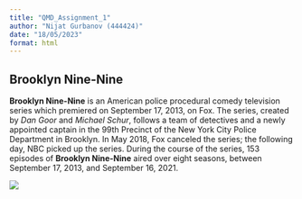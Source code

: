 ```yaml
---
title: "QMD_Assignment_1"
author: "Nijat Gurbanov (444424)"
date: "18/05/2023"
format: html
---
```


## Brooklyn Nine-Nine

**Brooklyn Nine-Nine** is an American police procedural comedy television series which premiered on September 17, 2013, on Fox. The series, created by *Dan Goor* and *Michael Schur*, follows a team of detectives and a newly appointed captain in the 99th Precinct of the New York City Police Department in Brooklyn. In May 2018, Fox canceled the series; the following day, NBC picked up the series. During the course of the series, 153 episodes of **Brooklyn Nine-Nine** aired over eight seasons, between September 17, 2013, and September 16, 2021.

![](https://upload.wikimedia.org/wikipedia/commons/thumb/8/8a/Brooklyn_Nine-Nine_Logo.png/375px-Brooklyn_Nine-Nine_Logo.png)
